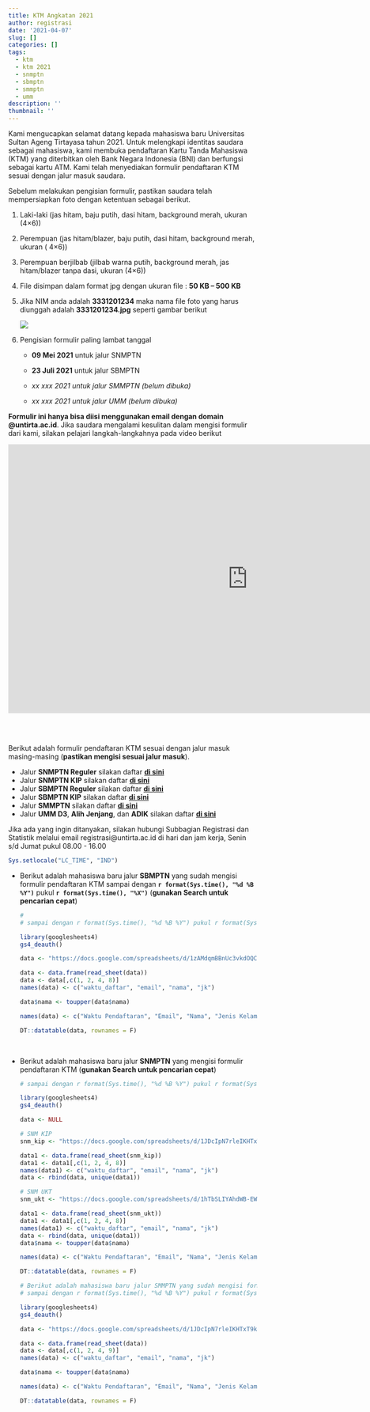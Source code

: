 ```yaml
---
title: KTM Angkatan 2021
author: registrasi
date: '2021-04-07'
slug: []
categories: []
tags:
  - ktm
  - ktm 2021
  - snmptn
  - sbmptn
  - smmptn
  - umm
description: ''
thumbnail: ''
---
```


Kami mengucapkan selamat datang kepada mahasiswa baru Universitas Sultan Ageng Tirtayasa tahun 2021. Untuk melengkapi identitas saudara sebagai mahasiswa, kami membuka pendaftaran Kartu Tanda Mahasiswa (KTM) yang diterbitkan oleh Bank Negara Indonesia (BNI) dan berfungsi sebagai kartu ATM. Kami telah menyediakan formulir pendaftaran KTM sesuai dengan jalur masuk saudara.

Sebelum melakukan pengisian formulir, pastikan saudara telah mempersiapkan foto dengan ketentuan sebagai berikut.

1.  Laki-laki (jas hitam, baju putih, dasi hitam, background merah, ukuran (4×6))

2.  Perempuan (jas hitam/blazer, baju putih, dasi hitam, background merah, ukuran ( 4×6))

3.  Perempuan berjilbab (jilbab warna putih, background merah, jas hitam/blazer tanpa dasi, ukuran (4×6))

4.  File disimpan dalam format jpg dengan ukuran file : **50 KB -- 500 KB**

5.  Jika NIM anda adalah **3331201234** maka nama file foto yang harus diunggah adalah **3331201234.jpg** seperti gambar berikut

    ![](images/tes.jpg)

6.  Pengisian formulir paling lambat tanggal

    -   **09 Mei 2021** untuk jalur SNMPTN

    -   **23 Juli 2021** untuk jalur SBMPTN

    -   *xx xxx 2021 untuk jalur SMMPTN (belum dibuka)*

    -   *xx xxx 2021 untuk jalur UMM (belum dibuka)*

**Formulir ini hanya bisa diisi menggunakan email dengan domain \@untirta.ac.id**. Jika saudara mengalami kesulitan dalam mengisi formulir dari kami, silakan pelajari langkah-langkahnya pada video berikut

<iframe width="967" height="544" src="https://www.youtube.com/embed/TnH_MEHd1dc" title="YouTube video player" frameborder="0" allow="accelerometer; autoplay; clipboard-write; encrypted-media; gyroscope; picture-in-picture" allowfullscreen>

</iframe>

<br><br>

Berikut adalah formulir pendaftaran KTM sesuai dengan jalur masuk masing-masing (**pastikan mengisi sesuai jalur masuk**).

-   Jalur **SNMPTN Reguler** silakan daftar [**di sini**](https://docs.google.com/forms/d/e/1FAIpQLSeBs8MoLnSHBRHYo_3XrtXJGQP81BdKidAvMAARI9Ebjep0FQ/viewform){target="_blank"}
-   Jalur **SNMPTN KIP** silakan daftar [**di sini**](https://docs.google.com/forms/d/e/1FAIpQLSfbBiq4r7-C2byyqZ1ifc6kArsEgJmVIOcir9R_t00JvdKd4Q/viewform){target="_blank"}
-   Jalur **SBMPTN Reguler** silakan daftar [**di sini**](https://docs.google.com/forms/d/e/1FAIpQLScA6hF9CUpaJ_RLMK8GpAu7WcjAZ2d1XWi7XJDitHK5gd6Ohw/viewform){target="_blank"}
-   Jalur **SBMPTN KIP** silakan daftar [**di sini**](https://docs.google.com/forms/d/e/1FAIpQLScA6hF9CUpaJ_RLMK8GpAu7WcjAZ2d1XWi7XJDitHK5gd6Ohw/viewform){target="_blank"}
-   Jalur **SMMPTN** silakan daftar [**di sini**](https://docs.google.com/forms/d/e/1FAIpQLSdNpjikwc5voegw8L7jI3M9ybrwRpeoZlw_syZXp1OhAHEHyg/viewform){target="_blank"}
-   Jalur **UMM D3**, **Alih Jenjang**, dan **ADIK** silakan daftar [**di sini**](https://docs.google.com/forms/d/e/1FAIpQLSdJFwYSK9GGtDeIvDBWqo2E5j6wAfh_TVGmcQkyEiZQVrJwzg/viewform){target="_blank"}

Jika ada yang ingin ditanyakan, silakan hubungi Subbagian Registrasi dan Statistik melalui email registrasi\@untirta.ac.id di hari dan jam kerja, Senin s/d Jumat pukul 08.00 - 16.00

```r
Sys.setlocale("LC_TIME", "IND") 
```

-   Berikut adalah mahasiswa baru jalur **SBMPTN** yang sudah mengisi formulir pendaftaran KTM sampai dengan **`r format(Sys.time(), "%d %B %Y")`** pukul **`r format(Sys.time(), "%X")`** (**gunakan Search untuk pencarian cepat**)

    ```r
    # 
    # sampai dengan r format(Sys.time(), "%d %B %Y") pukul r format(Sys.time(), "%X") 

    library(googlesheets4)
    gs4_deauth()

    data <- "https://docs.google.com/spreadsheets/d/1zAMdqmBBnUc3vkdOQCHPEG0_tOsyYkl78QgKXk4tCp0/edit?usp=sharing"

    data <- data.frame(read_sheet(data))
    data <- data[,c(1, 2, 4, 8)]
    names(data) <- c("waktu_daftar", "email", "nama", "jk")

    data$nama <- toupper(data$nama)

    names(data) <- c("Waktu Pendaftaran", "Email", "Nama", "Jenis Kelamin")

    DT::datatable(data, rownames = F)
    ```

    <br>

-   Berikut adalah mahasiswa baru jalur **SNMPTN** yang mengisi formulir pendaftaran KTM (**gunakan Search untuk pencarian cepat**)

    ```r
    # sampai dengan r format(Sys.time(), "%d %B %Y") pukul r format(Sys.time(), "%X") 

    library(googlesheets4)
    gs4_deauth()

    data <- NULL

    # SNM KIP
    snm_kip <- "https://docs.google.com/spreadsheets/d/1JDcIpN7rleIKHTxT9kNtQ1W-P-i7pzbjLSSGOnOB_54/edit?usp=sharing"

    data1 <- data.frame(read_sheet(snm_kip))
    data1 <- data1[,c(1, 2, 4, 8)]
    names(data1) <- c("waktu_daftar", "email", "nama", "jk")
    data <- rbind(data, unique(data1))

    # SNM UKT
    snm_ukt <- "https://docs.google.com/spreadsheets/d/1hTbSLIYAhdWB-EWdH_mZSiMTKY8A-e4kzjX1YtBgsc0/edit?usp=sharing"

    data1 <- data.frame(read_sheet(snm_ukt))
    data1 <- data1[,c(1, 2, 4, 8)]
    names(data1) <- c("waktu_daftar", "email", "nama", "jk")
    data <- rbind(data, unique(data1))
    data$nama <- toupper(data$nama)

    names(data) <- c("Waktu Pendaftaran", "Email", "Nama", "Jenis Kelamin")

    DT::datatable(data, rownames = F)
    ```

    ```r
    # Berikut adalah mahasiswa baru jalur SMMPTN yang sudah mengisi formulir pendaftaran KTM sampai dengan r format(Sys.time(), "%d %B %Y") pukul r format(Sys.time(), "%X") (gunakan Search untuk pencarian cepat)
    # sampai dengan r format(Sys.time(), "%d %B %Y") pukul r format(Sys.time(), "%X") 

    library(googlesheets4)
    gs4_deauth()

    data <- "https://docs.google.com/spreadsheets/d/1JDcIpN7rleIKHTxT9kNtQ1W-P-i7pzbjLSSGOnOB_54/edit?usp=sharing"

    data <- data.frame(read_sheet(data))
    data <- data[,c(1, 2, 4, 9)]
    names(data) <- c("waktu_daftar", "email", "nama", "jk")

    data$nama <- toupper(data$nama)

    names(data) <- c("Waktu Pendaftaran", "Email", "Nama", "Jenis Kelamin")

    DT::datatable(data, rownames = F)
    ```
